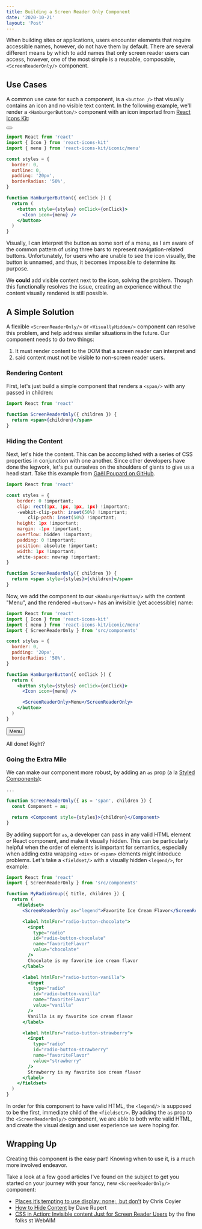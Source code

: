 ```yaml
---
title: Building a Screen Reader Only Component
date: '2020-10-21'
layout: 'Post'
---
```



When building sites or applications, users encounter elements that require
accessible names, however, do not have them by default. There are several
different means by which to add names that only screen reader users can access,
however, one of the most simple is a reusable, composable, `<ScreenReaderOnly/>`
component.

## Use Cases

A common use case for such a component, is a `<button />` that visually contains
an icon and no visible text content. In the following example, we'll render a
`<HamburgerButton/>` component with an icon imported from
[React Icons Kit](https://react-icons-kit.now.sh/):

<Demo>
  <button style={{ border: 0, padding: '20px', borderRadius: '50%' }}>
    <Icon icon={menu} />
  </button>
</Demo>

```jsx
import React from 'react'
import { Icon } from 'react-icons-kit'
import { menu } from 'react-icons-kit/iconic/menu'

const styles = {
  border: 0,
  outline: 0,
  padding: '20px',
  borderRadius: '50%',
}

function HamburgerButton({ onClick }) {
  return (
    <button style={styles} onClick={onClick}>
      <Icon icon={menu} />
    </button>
  )
}
```

Visually, I can interpret the button as some sort of a menu, as I am aware of
the common pattern of using three bars to represent navigation-related buttons.
Unfortunately, for users who are unable to see the icon visually, the button is
unnamed, and thus, it becomes impossible to determine its purpose.

We **could** add visible content next to the icon, solving the problem. Though
this functionally resolves the issue, creating an experience without the content
visually rendered is still possible.

## A Simple Solution

A flexible `<ScreenReaderOnly/>` or `<VisuallyHidden/>` component can resolve
this problem, and help address similar situations in the future. Our component
needs to do two things:

1. It must render content to the DOM that a screen reader can interpret and
2. said content must not be visible to non-screen reader users.

### Rendering Content

First, let's just build a simple component that renders a `<span/>` with any
passed in children:

```jsx
import React from 'react'

function ScreenReaderOnly({ children }) {
  return <span>{children}</span>
}
```

### Hiding the Content

Next, let's hide the content. This can be accomplished with a series of CSS
properties in conjunction with one another. Since other developers have done the
legwork, let's put ourselves on the shoulders of giants to give us a head start.
Take this example from
[Gaël Poupard on GitHub](https://gist.github.com/ffoodd/000b59f431e3e64e4ce1a24d5bb36034).

```jsx
import React from 'react'

const styles = {
	border: 0 !important;
	clip: rect(1px, 1px, 1px, 1px) !important;
	-webkit-clip-path: inset(50%) !important;
		clip-path: inset(50%) !important;
	height: 1px !important;
	margin: -1px !important;
	overflow: hidden !important;
	padding: 0 !important;
	position: absolute !important;
	width: 1px !important;
	white-space: nowrap !important;
}

function ScreenReaderOnly({ children }) {
  return <span style={styles}>{children}</span>
}
```

Now, we add the component to our `<HamburgerButton/>` with the content "Menu",
and the rendered `<button/>` has an invisible (yet accessible) name:

```jsx
import React from 'react'
import { Icon } from 'react-icons-kit'
import { menu } from 'react-icons-kit/iconic/menu'
import { ScreenReaderOnly } from 'src/components'

const styles = {
  border: 0,
  padding: '20px',
  borderRadius: '50%',
}

function HamburgerButton({ onClick }) {
  return (
    <button style={styles} onClick={onClick}>
      <Icon icon={menu} />

      <ScreenReaderOnly>Menu</ScreenReaderOnly>
    </button>
  )
}
```

<Demo>
  <button style={{ border: 0, padding: '20px', borderRadius: '50%' }}>
    <Icon icon={menu} />
    <ScreenReaderOnly>Menu</ScreenReaderOnly>
  </button>
</Demo>

All done! Right?

### Going the Extra Mile

We can make our component more robust, by adding an `as` prop (a la
[Styled Components](https://styled-components.com/)):

```jsx
...

function ScreenReaderOnly({ as = 'span', children }) {
  const Component = as;

  return <Component style={styles}>{children}</Component>
}
```

By adding support for `as`, a developer can pass in any valid HTML element _or_
React component, and make it visually hidden. This can be particularly helpful
when the order of elements is important for semantics, especially when adding
extra wrapping `<div>` or `<span>` elements might introduce problems. Let's take
a `<fieldset/>` with a visually hidden `<legend/>`, for example:

```jsx
import React from 'react'
import { ScreenReaderOnly } from 'src/components'

function MyRadioGroup({ title, children }) {
  return (
    <fieldset>
      <ScreenReaderOnly as="legend">Favorite Ice Cream Flavor</ScreenReaderOnly>

      <label htmlFor="radio-button-chocolate">
        <input
          type="radio"
          id="radio-button-chocolate"
          name="favoriteFlavor"
          value="chocolate"
        />
        Chocolate is my favorite ice cream flavor
      </label>

      <label htmlFor="radio-button-vanilla">
        <input
          type="radio"
          id="radio-button-vanilla"
          name="favoriteFlavor"
          value="vanilla"
        />
        Vanilla is my favorite ice cream flavor
      </label>

      <label htmlFor="radio-button-strawberry">
        <input
          type="radio"
          id="radio-button-strawberry"
          name="favoriteFlavor"
          value="strawberry"
        />
        Strawberry is my favorite ice cream flavor
      </label>
    </fieldset>
  )
}
```

In order for this component to have valid HTML, the `<legend/>` is supposed to
be the first, immediate child of the `<fieldset/>`. By adding the `as` prop to
the `<ScreenReaderOnly/>` component, we are able to both write valid HTML, and
create the visual design and user experience we were hoping for.

## Wrapping Up

Creating this component is the easy part! Knowing when to use it, is a much more
involved endeavor.

Take a look at a few good articles I've found on the subject to get you started
on your journey with your fancy, new `<ScreenReaderOnly/>` component:

- [Places it’s tempting to use display: none;, but don’t](https://css-tricks.com/places-its-tempting-to-use-display-none-but-dont/)
  by Chris Coyier
- [How to Hide Content](https://www.a11yproject.com/posts/2013-01-11-how-to-hide-content/)
  by Dave Rupert
- [CSS in Action: Invisible content Just for Screen Reader Users](https://webaim.org/techniques/css/invisiblecontent/)
  by the fine folks st WebAIM
